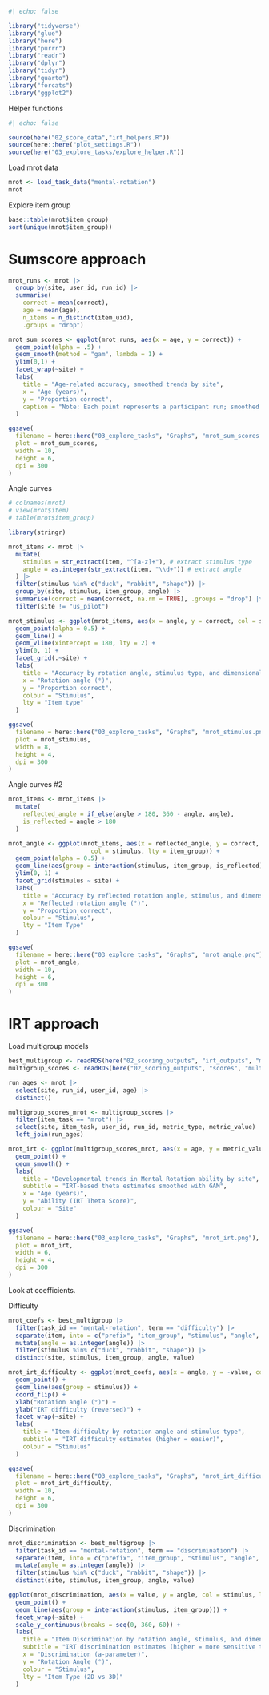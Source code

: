 ```r
#| echo: false

library("tidyverse")
library("glue")
library("here")
library("purrr")
library("readr")
library("dplyr")
library("tidyr")
library("quarto")
library("forcats")
library("ggplot2")

```

Helper functions

```r
#| echo: false

source(here("02_score_data","irt_helpers.R"))
source(here::here("plot_settings.R"))
source(here("03_explore_tasks/explore_helper.R"))

```

Load mrot data

```r

mrot <- load_task_data("mental-rotation")
mrot
```

Explore item group

```r
base::table(mrot$item_group)
sort(unique(mrot$item_group))

```

# Sumscore approach

```r
mrot_runs <- mrot |>
  group_by(site, user_id, run_id) |>
  summarise(
    correct = mean(correct), 
    age = mean(age),
    n_items = n_distinct(item_uid),
    .groups = "drop")

mrot_sum_scores <- ggplot(mrot_runs, aes(x = age, y = correct)) + 
  geom_point(alpha = .5) + 
  geom_smooth(method = "gam", lambda = 1) +
  ylim(0,1) +
  facet_wrap(~site) +
  labs(
    title = "Age-related accuracy, smoothed trends by site",
    x = "Age (years)",
    y = "Proportion correct",
    caption = "Note: Each point represents a participant run; smoothed trend by site"
  )

ggsave(
  filename = here::here("03_explore_tasks", "Graphs", "mrot_sum_scores.png"),
  plot = mrot_sum_scores,
  width = 10,
  height = 6,
  dpi = 300
)


```

Angle curves

```r

# colnames(mrot)
# view(mrot$item)
# table(mrot$item_group)

library(stringr)

mrot_items <- mrot |>
  mutate(
    stimulus = str_extract(item, "^[a-z]+"), # extract stimulus type
    angle = as.integer(str_extract(item, "\\d+")) # extract angle
  ) |>
  filter(stimulus %in% c("duck", "rabbit", "shape")) |>
  group_by(site, stimulus, item_group, angle) |>
  summarise(correct = mean(correct, na.rm = TRUE), .groups = "drop") |>
  filter(site != "us_pilot")

mrot_stimulus <- ggplot(mrot_items, aes(x = angle, y = correct, col = stimulus, lty = item_group)) + 
  geom_point(alpha = 0.5) + 
  geom_line() + 
  geom_vline(xintercept = 180, lty = 2) + 
  ylim(0, 1) +
  facet_grid(.~site) +
  labs(
    title = "Accuracy by rotation angle, stimulus type, and dimensionality",
    x = "Rotation angle (°)",
    y = "Proportion correct",
    colour = "Stimulus",
    lty = "Item type"
  ) 

ggsave(
  filename = here::here("03_explore_tasks", "Graphs", "mrot_stimulus.png"),
  plot = mrot_stimulus,
  width = 8,
  height = 4,
  dpi = 300
)

```

Angle curves #2

```r
mrot_items <- mrot_items |>
  mutate(
    reflected_angle = if_else(angle > 180, 360 - angle, angle),
    is_reflected = angle > 180
  )

mrot_angle <- ggplot(mrot_items, aes(x = reflected_angle, y = correct, 
                       col = stimulus, lty = item_group)) + 
  geom_point(alpha = 0.5) + 
  geom_line(aes(group = interaction(stimulus, item_group, is_reflected))) + 
  ylim(0, 1) +
  facet_grid(stimulus ~ site) +
  labs(
    title = "Accuracy by reflected rotation angle, stimulus, and dimensionality",
    x = "Reflected rotation angle (°)",
    y = "Proportion correct",
    colour = "Stimulus",
    lty = "Item Type"
  )

ggsave(
  filename = here::here("03_explore_tasks", "Graphs", "mrot_angle.png"),
  plot = mrot_angle,
  width = 10,
  height = 6,
  dpi = 300
)

```

# IRT approach

Load multigroup models

```r

best_multigroup <- readRDS(here("02_scoring_outputs", "irt_outputs", "multigroup_best_models.rds"))
multigroup_scores <- readRDS(here("02_scoring_outputs", "scores", "multigroup_scores.rds"))

```

```r

run_ages <- mrot |>
  select(site, run_id, user_id, age) |>
  distinct()

multigroup_scores_mrot <- multigroup_scores |>
  filter(item_task == "mrot") |>
  select(site, item_task, user_id, run_id, metric_type, metric_value) |>
  left_join(run_ages)

mrot_irt <- ggplot(multigroup_scores_mrot, aes(x = age, y = metric_value, col = site)) + 
  geom_point() + 
  geom_smooth() +
  labs(
    title = "Developmental trends in Mental Rotation ability by site",
    subtitle = "IRT-based theta estimates smoothed with GAM",
    x = "Age (years)",
    y = "Ability (IRT Theta Score)",
    colour = "Site"
  )

ggsave(
  filename = here::here("03_explore_tasks", "Graphs", "mrot_irt.png"),
  plot = mrot_irt,
  width = 6,
  height = 4,
  dpi = 300
)

```

Look at coefficients. 

Difficulty

```r

mrot_coefs <- best_multigroup |>
  filter(task_id == "mental-rotation", term == "difficulty") |>
  separate(item, into = c("prefix", "item_group", "stimulus", "angle", "version"), sep = "_") |>
  mutate(angle = as.integer(angle)) |>
  filter(stimulus %in% c("duck", "rabbit", "shape")) |>
  distinct(site, stimulus, item_group, angle, value)

mrot_irt_difficulty <- ggplot(mrot_coefs, aes(x = angle, y = -value, col = stimulus)) + 
  geom_point() +
  geom_line(aes(group = stimulus)) + 
  coord_flip() + 
  xlab("Rotation angle (°)") + 
  ylab("IRT difficulty (reversed)") + 
  facet_wrap(~site) +
  labs(
    title = "Item difficulty by rotation angle and stimulus type",
    subtitle = "IRT difficulty estimates (higher = easier)",
    colour = "Stimulus"
  ) 

ggsave(
  filename = here::here("03_explore_tasks", "Graphs", "mrot_irt_difficulty.png"),
  plot = mrot_irt_difficulty,
  width = 10,
  height = 6,
  dpi = 300
)

```

Discrimination

```r
mrot_discrimination <- best_multigroup |>
  filter(task_id == "mental-rotation", term == "discrimination") |>
  separate(item, into = c("prefix", "item_group", "stimulus", "angle", "version"), sep = "_") |>
  mutate(angle = as.integer(angle)) |>
  filter(stimulus %in% c("duck", "rabbit", "shape")) |>
  distinct(site, stimulus, item_group, angle, value)

ggplot(mrot_discrimination, aes(x = value, y = angle, col = stimulus, lty = item_group)) +
  geom_point() +
  geom_line(aes(group = interaction(stimulus, item_group))) +
  facet_wrap(~site) +
  scale_y_continuous(breaks = seq(0, 360, 60)) +
  labs(
    title = "Item Discrimination by rotation angle, stimulus, and dimensionality",
    subtitle = "IRT discrimination estimates (higher = more sensitive to ability)",
    x = "Discrimination (a-parameter)",
    y = "Rotation Angle (°)",
    colour = "Stimulus",
    lty = "Item Type (2D vs 3D)"
  ) 


```

